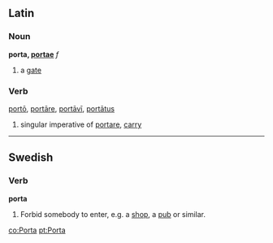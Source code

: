 ==Latin==
===Noun===
'''porta, [[Wiktionary Appendix:Latin first declension|portae]]''' ''f''

#a [[gate]]
===Verb===
[[porto|portō]], [[portare|portāre]], [[portavi|portāvī]], [[portatus|portātus]]

#singular imperative of [[portare]], [[carry]]

----

==Swedish==
===Verb===
'''porta'''

#Forbid somebody to enter, e.g. a [[shop]], a [[pub]] or similar.

[[co:Porta]]
[[pt:Porta]]